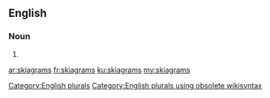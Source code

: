 ==English==

===Noun===
{{head|en}}

# {{plural of|skiagram}}

[[Category:English plurals]][[Category:English plurals using obsolete wikisyntax]]

[[ar:skiagrams]]
[[fr:skiagrams]]
[[ku:skiagrams]]
[[my:skiagrams]]
